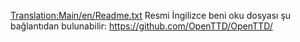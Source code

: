 [[Translation:Main/en/Readme.txt]]
Resmi İngilizce beni oku dosyası şu bağlantıdan bulunabilir: https://github.com/OpenTTD/OpenTTD/